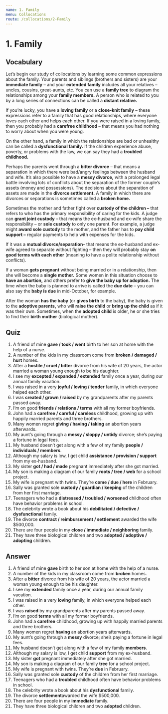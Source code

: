 ```yaml
---
name: 1. Family
menu: Collocations
route: /collocations/2-Family
---
```


# 1. Family

## Vocabulary
Let’s begin our study of collocations by learning some common expressions about the family. Your parents and siblings (brothers and sisters) are your **immediate family** – and your **extended family** includes all your relatives – uncles, cousins, great-aunts, etc. 
You can use a **family tree** to diagram the relationships among your **family members.** A person who is related to you by a long series of connections can be called a **distant relative.** 

If you’re lucky, you have a **loving family** or a **close-knit family** – these expressions refer to a family that has good relationships, where everyone loves each other and helps each other. If you were raised in a loving family, then you probably had a **carefree childhood** – that means you had nothing to worry about when you were young. 

On the other hand, a family in which the relationships are bad or unhealthy can be called a **dysfunctional family.** If the children experience abuse, poverty, or problems with the law, we can say they had a **troubled childhood.**

Perhaps the parents went through a **bitter divorce** – that means a separation in which there were bad/angry feelings between the husband and wife. It’s also possible to have a **messy divorce,** with a prolonged legal battle involving lots of conflicts about the separation of the former couple’s assets (money and possessions). The decisions about the separation of assets are made in the **divorce settlement.** A family in which there are divorces or separations is sometimes called a **broken home.**

Sometimes the mother and father fight over **custody of the children –** that refers to who has the primary responsibility of caring for the kids. A judge can **grant joint custody** – that means the ex-husband and ex-wife share the responsibility – or **sole custody** to only one parent. For example, a judge might **award sole custody** to the mother, and the father has to **pay child support –** regular payments to help with expenses for the kids. 

If it was a **mutual divorce/separation**– that means the ex-husband and ex-wife agreed to separate without fighting – then they will probably stay **on good terms with each other** (meaning to have a polite relationship without conflicts). 

If a woman **gets pregnant** without being married or in a relationship, then she will become a **single mother.** Some women in this situation choose to **have an abortion,** and others prefer to **give the baby up for adoption.** The time when the baby is planned to arrive is called the **due date** – you can also say the **baby is due** in mid-October, for example. 

After the woman **has the baby** (or **gives birth** to the baby), the baby is given to the **adoptive parents,** who will **raise the child** or **bring up the child** as if it was their own. Sometimes, when the **adopted child** is older, he or she tries to find their **birth mother** (biological mother). 

## Quiz
1. A friend of mine **gave / took / went** birth to her son at home with the help of a nurse. 
2. A number of the kids in my classroom come from **broken / damaged / hurt** homes. 
3. After a **hostile / cruel / bitter** divorce from his wife of 20 years, the actor married a woman young enough to be his daughter. 
4. I see my **excepted / expanded / extended** family once a year, during our annual family vacation. 
5. I was raised in a very **joyful / loving / tender** family, in which everyone helped each other. 
6. I was **created / grown / raised** by my grandparents after my parents passed away. 
7. I’m on good **friends / relations / terms** with all my former boyfriends. 
8. John had a **carefree / careful / careless** childhood, growing up with happily married parents and three brothers. 
9. Many women regret **giving / having / taking** an abortion years afterwards. 
10. My aunt’s going through a **messy / sloppy / untidy** divorce; she’s paying a fortune in legal fees. 
11. My husband doesn’t get along with a few of my family **people / individuals / members**. 
12. Although my salary is low, I get child **assistance / provision / support** from my ex-husband. 
13. My sister **got / had / made** pregnant immediately after she got married. 
14. My son is making a diagram of our family **roots / tree / web** for a school project. 
15. My wife is pregnant with twins. They’re **come / due / here** in February. 
16. Sally was granted sole **custody / guardian / keeping** of the children from her first marriage. 
17. Teenagers who had a **distressed / troubled / worsened** childhood often have behavior problems in school. 
18. The celebrity wrote a book about his **debilitated / defective / dysfunctional** family. 
19. The divorce **contract / reimbursement / settlement** awarded the wife $500,000. 
20. There are four people in my **close / immediate / neighboring** family. 
21. They have three biological children and two **adopted / adoptive / adopting** children. 

## Answer
1. A friend of mine **gave** birth to her son at home with the help of a nurse. 
2. A number of the kids in my classroom come from **broken** homes. 
3. After a **bitter** divorce from his wife of 20 years, the actor married a woman young enough to be his daughter. 
4. I see my **extended** family once a year, during our annual family vacation. 
5. I was raised in a very **loving** family, in which everyone helped each other. 
6. I was **raised** by my grandparents after my parents passed away. 
7. I’m on good **terms** with all my former boyfriends. 
8. John had a **carefree** childhood, growing up with happily married parents and three brothers. 
9. Many women regret **having** an abortion years afterwards. 
10. My aunt’s going through a **messy** divorce; she’s paying a fortune in legal fees. 
11. My husband doesn’t get along with a few of my family **members**. 
12. Although my salary is low, I get child **support** from my ex-husband. 
13. My sister **got** pregnant immediately after she got married. 
14. My son is making a diagram of our family **tree** for a school project. 
15. My wife is pregnant with twins. They’re **due** in February. 
16. Sally was granted sole **custody** of the children from her first marriage. 
17. Teenagers who had a **troubled** childhood often have behavior problems in school. 
18. The celebrity wrote a book about his **dysfunctional** family. 
19. The divorce **settlement**awarded the wife $500,000. 
20. There are four people in my **immediate** family. 
21. They have three biological children and two **adopted** children. 


